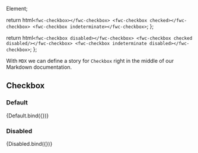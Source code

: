 Element;

<Meta title="Basic/checkbox" />

  return html`<fwc-checkbox></fwc-checkbox>
    <fwc-checkbox checked></fwc-checkbox>
    <fwc-checkbox indeterminate></fwc-checkbox>`;
};

  return html`<fwc-checkbox disabled></fwc-checkbox>
    <fwc-checkbox checked disabled/></fwc-checkbox>
    <fwc-checkbox indeterminate disabled></fwc-checkbox>`;
};

With `MDX` we can define a story for `Checkbox` right in the middle of our
Markdown documentation.

## Checkbox

### Default

<Canvas>
  <Story name="default" args={{}}>
    {Default.bind({})}
  </Story>
</Canvas>

### Disabled

<Canvas>
  <Story name="disabled" args={{}}>
    {Disabled.bind({})}
  </Story>
</Canvas>

